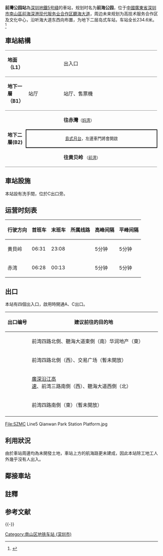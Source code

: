 {{noteTA
|G1=Transport
}}
{{Pathnav|深圳地鐵}}
{{Infobox station
| name = 前灣公園
| eng_name = Qianwan Park
| livery = lightgreen
| namecolour = black
| linecolour =  {{深圳地铁色彩|5}}
| image = SZMC Line5 Qianwan Park Station Platform 1.jpg 
| borough = {{CHN}}[[廣東省|廣東省]][[深圳市|深圳市]][[南山區_(深圳市)|南山區]][[前海深港现代服务业合作区|前海深港现代服务业合作区]]
| address = [[聽海大道|聽海大道]]
| coordinates = {{coord|22|30|57.6|N|113|53|22.4|E|display=it|type:railwaystation}}
| map = 
| colour = {{colorbox|lightgreen}} 淺綠色
| line = {{深圳地鐵|5|sl}}
| hours = 
| connection =
| opened = 2019年9月28日
| services = {{Adjacent stations|system=Shenzhen Metro |line1=5|left1=前灣|right1=妈湾||地铁|to-left1=黃貝嶺|to-right1=赤灣}}
| structure = 地下車站
| platformtype =島式月台
| platform = 2
| exits = 2
| elevator = 
| route_map = {{Routemap|inline=yes|legend=no|map=
utSTRf!~MFADEg\utSTRg!~MFADEg~~{{RoutemapRoute|Licon=U|{{站|前湾}}}}
utSTR+BSl\utSTR+BSr
utSTR+BSl\utSTR+BSr~~<small>B2</small>
utSTRf!~MFADEf\utSTRg!~MFADEf~~{{RoutemapRoute|Licon=D|{{站|妈湾|妈湾站 (地铁)}}}}
}}}}
'''前灣公园站'''為[[深圳地鐵5号綫|深圳地鐵5号綫]]的車站，规划时名为'''前海公园'''，位于[[中華人民共和國|中國]][[廣東省|廣東省]][[深圳市|深圳市]][[南山區_(深圳市)|南山區]][[前海深港现代服务业合作区|前海深港现代服务业合作区]][[聽海大道|聽海大道]]，周边未来规划为高技术服务合作区及文化中心，沿听海大道东西向布置，为地下二层岛式车站，车站全长234.6米。<ref>{{cite web|url=http://www.szmc.net/page/plan/build.html?code=138250|title=5号线二期站点介绍|publisher=[[深圳地鐵|深圳地鐵]]|location=[[深圳|深圳]]|language=zh-hans|access-date=2016-08-19|archive-url=https://web.archive.org/web/20171029065919/http://www.szmc.net/page/plan/build.html?code=138250|archive-date=2017-10-29|dead-url=yes}}</ref>

==車站結構==
{|cellspacing=0 cellpadding=3
|-
|style="border-top:solid 1px gray;border-bottom:solid 1px gray;" valign=top width=50|'''地面（L1）'''
|style="border-top:solid 1px gray;border-bottom:solid 1px gray;" valign=top width=100|
|style="border-top:solid 1px gray;border-bottom:solid 1px gray;" valign=top width=300|出入口
|-
|style="border-top:solid 1px gray;border-bottom:solid 1px gray;" valign=top width=50|'''地下一層（B1）'''
|style="border-top:solid 1px gray;border-bottom:solid 1px gray;" valign=top width=100|站厅
|style="border-top:solid 1px gray;border-bottom:solid 1px gray;" valign=top width=300|站厅、售票機
|-
|style="border-bottom:solid 1px gray;" rowspan=3 valign=top|'''地下二層(B2)'''
|
|{{arrow|L}} '''{{深圳地鐵|5|c}}往赤灣'''<small>（[[妈湾站_(地铁)|妈湾]]）</small>
|-
|style="border-right:solid 2px black;border-left:solid 2px black;border-top:solid 2px black;border-bottom:solid 2px black;" colspan=2|<center><small>[[島式月台|島式月台]]，左邊車門將會開啟</small></center>
|-
|style="border-bottom:solid 1px gray;"|
|style="border-bottom:solid 1px gray;"|'''{{深圳地鐵|5|c}}往黄贝岭''' <small>（[[前湾站|前湾]]）</small>{{arrow|R}}
|}

==車站設施==
本站設有洗手間，位於C出口旁。

==运营时刻表==
{| class="wikitable"
|-
! 行驶方向 !! 首班车 !! 末班车 !! 所属线路 !! 高峰间隔 !! 平峰间隔
|-
|黄貝岭||06:31||23:08||{{深圳地鐵|5|c}}||5分钟||5分钟
|-
|赤湾||06:28||00:13||{{深圳地鐵|5|c}}||5分钟||5分钟
|}
==出口==
本站有四個出入口，啟用時開通A、C出口。
<!--車站出口列表的內容經已按車站指示牌排列，請勿擅自加入非指示牌的內容-->
{| class="wikitable"
! 出口编号
!  建议前往的目的地
|-
| {{港鐵出口|A|附=升}} ||前湾四路北側、聽海大道東側（南）华润地产（東）
|-
| {{港鐵出口|B}} || 前湾四路北側（西）、交易广场（暫未開放）
|-
| {{港鐵出口|C|附=升}} ||[[廣深沿江高速|廣深沿江高速]]{{noteTag|車站地圖及出入口均顯示為[[廣深高速公路|廣深高速公路]]，實為[[廣深沿江高速|廣深沿江高速]]之誤}}、前湾三路南側（西）、聽海大道西側（北）
|-
| {{港鐵出口|D}} || 前湾四路南側（東）（暫未開放）
|-
| bgcolor="#EEEEEE" colspan=2 | {{港鐵出口|註=盲}}
|}
{{multiple image|align=center|direction=vertical|width=800|image1=SZMC Line5 Qianwan Park Station Platform 1 PANO.jpg|caption1=<center>1號月台全景圖，(2019年10月）</center>|image2=SZMC Line5 Qianwan Park Station Platform 2 PANO.jpg|caption2=<center>2號月台全景圖，(2019年10月）</center>}}
<gallery>
File:SZMC Line5 Qianwan Park Station Platform.jpg
</gallery>
{{clr}}

==利用狀況==
由於車站周邊均為未開發土地，車站上方的航海路更未建成，因此本站除工地工人外幾乎沒有人出入。
==鄰接車站==
{{深圳地鐵5號線車站}}

==註釋==
{{noteFoot}}
== 参考文献 ==
{{Reflist}}

{{-}}
{{前海深港现代服务业合作区}}
{{深圳地鐵車站列表||SZM_future}}

[[Category:南山区地铁车站_(深圳市)|Category:南山区地铁车站 (深圳市)]]